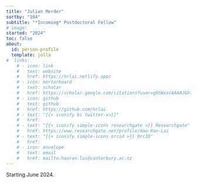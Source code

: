 ```yaml
---
title: "Julian Merder"
sortby: "104"
subtitle: "*Incoming* Postdoctoral Fellow"
# image: 
started: "2024"
toc: false
about:
  id: person-profile
  template: jolla
#  links:
    # - icon: link
    #   text: website
    #   href: https://hrlai.netlify.app/
    # - icon: mortarboard
    #   text: scholar
    #   href: https://scholar.google.com/citations?user=g9SWxxcAAAAJ&hl=en&oi=ao
    # - icon: github
    #   text: github
    #   href: https://github.com/hrlai
    # - text: "{{< iconify bi twitter-x>}}"
    #   href:
    # - text: "{{< iconify simple-icons researchgate >}} Researchgate"
    #   href: https://www.researchgate.net/profile/Hao-Ran-Lai
    # - text: "{{< iconify simple-icons orcid >}} OrcID"
    #   href:
    # - icon: envelope
    #   text: email
    #   href: mailto:haoran.lai@canterbury.ac.nz 
---
```


Starting June 2024. 
